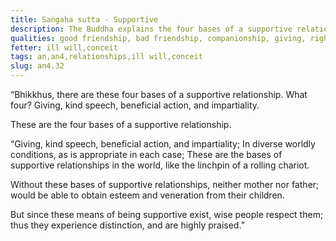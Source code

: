 ```yaml
---
title: Saṅgaha sutta - Supportive
description: The Buddha explains the four bases of a supportive relationship.
qualities: good friendship, bad friendship, companionship, giving, right speech, good habits, impartiality
fetter: ill will,conceit
tags: an,an4,relationships,ill will,conceit
slug: an4.32
---
```


“Bhikkhus, there are these four bases of a supportive relationship. What four? Giving, kind speech, beneficial action, and impartiality.

These are the four bases of a supportive relationship.

“Giving, kind speech,
beneficial action, and impartiality;
In diverse worldly conditions,
as is appropriate in each case;
These are the bases of supportive relationships in the world,
like the linchpin of a rolling chariot.

Without these bases of supportive relationships,
neither mother nor father;
would be able to obtain esteem
and veneration from their children.

But since these means of being supportive exist,
wise people respect them;
thus they experience distinction,
and are highly praised.”
